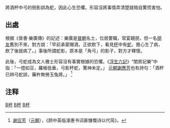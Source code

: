 將酒杯中弓的倒影誤為蛇，因此心生恐懼。形容沒將事情弄清楚就暗自驚慌害怕。

==出處==
{{Wikisource|晋书/卷043|《晋书》列傳第13 山濤 王戎 樂廣}} 
根据《晉書·樂廣傳》的記述：樂廣是[[晉朝|晉朝]]名士，位居要職，常宴親朋，但一名[[朋友|朋友]]舊別不來，對方說：「早前承蒙賜酒，正欲飲下，看見[[杯|杯]]中有[[蛇|蛇]]，擔心生了病，飲了後就病了。」事後所謂蛇影，原本是「角弓」的影子，對方才釋懷。 

此後，弓蛇成為文人雅士形容沒有事實根據的恐懼。《[[浮生六記|浮生六記]]》“閨房記樂”中指：「一燈如豆，羅帳低垂，弓影杯蛇，驚神未定。」 [[元朝|元朝]][[謝應芳|謝應芳]]也有詩句：「酒杯已辨弓蛇誤，藥杵無勞玉兔將。」 <ref>[[谢应芳|谢应芳]]（[[元朝|元朝]]），《顾中英临濠惠书词甚慷慨诗以代简》。</ref>

==注释==
<div class="references-small">
<references />
</div>

{{wiktionary}}

[[Category:成语|B杯]]
[[Category:寓言|B杯]]
[[Category:晉朝|B杯]]